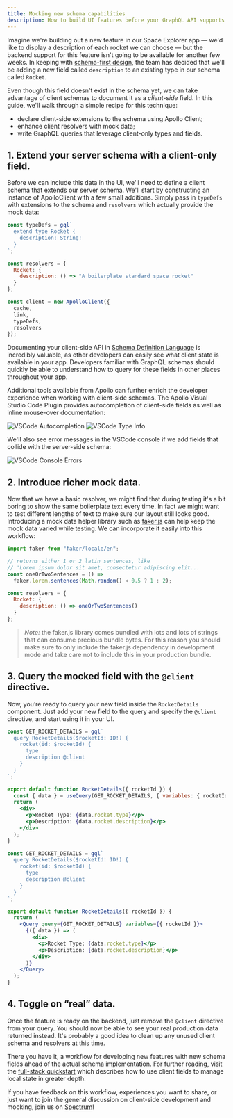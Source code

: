 ```yaml
---
title: Mocking new schema capabilities
description: How to build UI features before your GraphQL API supports them
---
```


Imagine we're building out a new feature in our Space Explorer app — we'd like to display a description of each rocket we can choose — but the backend support for this feature isn't going to be available for another few weeks. In keeping with [schema-first design](https://www.apollographql.com/tutorials/fullstack-quickstart/building-a-schema), the team has decided that we'll be adding a new field called `description` to an existing type in our schema called `Rocket`.

Even though this field doesn't exist in the schema yet, we can take advantage of client schemas to document it as a _client-side_ field. In this guide, we'll walk through a simple recipe for this technique:

- declare client-side extensions to the schema using Apollo Client;
- enhance client resolvers with mock data;
- write GraphQL queries that leverage client-only types and fields.

## 1. Extend your server schema with a client-only field.

Before we can include this data in the UI, we'll need to define a client schema that extends our server schema. We'll start by constructing an instance of ApolloClient with a few small additions. Simply pass in `typeDefs` with extensions to the schema and `resolvers` which actually provide the mock data:

```js
const typeDefs = gql`
  extend type Rocket {
    description: String!
  }
`;

const resolvers = {
  Rocket: {
    description: () => "A boilerplate standard space rocket"
  }
};

const client = new ApolloClient({
  cache,
  link,
  typeDefs,
  resolvers
});
```

Documenting your client-side API in [Schema Definition Language](https://apollographql.com/docs/graphql-tools/generate-schema.html#schema-language) is incredibly valuable, as other developers can easily see what client state is available in your app. Developers familiar with GraphQL schemas should quickly be able to understand how to query for these fields in other places throughout your app.

Additional tools available from Apollo can further enrich the developer experience when working with client-side schemas. The Apollo Visual Studio Code Plugin provides autocompletion of client-side fields as well as inline mouse-over documentation:

![VSCode Autocompletion](../assets/client-mocking/vscode-autocomplete.png)
![VSCode Type Info](../assets/client-mocking/vscode-typeinfo.png)

We'll also see error messages in the VSCode console if we add fields that collide with the server-side schema:

![VSCode Console Errors](../assets/client-mocking/vscode-errors.png)

## 2. Introduce richer mock data.

Now that we have a basic resolver, we might find that during testing it's a bit boring to show the same boilerplate text every time. In fact we might want to test different lengths of text to make sure our layout still looks good. Introducing a mock data helper library such as [faker.js](https://github.com/marak/Faker.js/) can help keep the mock data varied while testing. We can incorporate it easily into this workflow:

```js
import faker from "faker/locale/en";

// returns either 1 or 2 latin sentences, like
// 'Lorem ipsum dolor sit amet, consectetur adipiscing elit...
const oneOrTwoSentences = () =>
  faker.lorem.sentences(Math.random() < 0.5 ? 1 : 2);

const resolvers = {
  Rocket: {
    description: () => oneOrTwoSentences()
  }
};
```

> _Note:_ the faker.js library comes bundled with lots and lots of strings that can consume precious bundle bytes. For this reason you should make sure to only include the faker.js dependency in development mode and take care not to include this in your production bundle.

## 3. Query the mocked field with the `@client` directive.

Now, you’re ready to query your new field inside the `RocketDetails` component. Just add your new field to the query and specify the `@client` directive, and start using it in your UI.

<MultiCodeBlock>
<div data-language="hooks-js">

```jsx
const GET_ROCKET_DETAILS = gql`
  query RocketDetails($rocketId: ID!) {
    rocket(id: $rocketId) {
      type
      description @client
    }
  }
`;

export default function RocketDetails({ rocketId }) {
  const { data } = useQuery(GET_ROCKET_DETAILS, { variables: { rocketId } });
  return (
    <div>
      <p>Rocket Type: {data.rocket.type}</p>
      <p>Description: {data.rocket.description}</p>
    </div>
  );
}
```

</div>
<div data-language="js">

```jsx
const GET_ROCKET_DETAILS = gql`
  query RocketDetails($rocketId: ID!) {
    rocket(id: $rocketId) {
      type
      description @client
    }
  }
`;

export default function RocketDetails({ rocketId }) {
  return (
    <Query query={GET_ROCKET_DETAILS} variables={{ rocketId }}>
      {({ data }) => (
        <div>
          <p>Rocket Type: {data.rocket.type}</p>
          <p>Description: {data.rocket.description}</p>
        </div>
      )}
    </Query>
  );
}
```

</div>
</MultiCodeBlock>

## 4. Toggle on “real” data.

Once the feature is ready on the backend, just remove the `@client` directive from your query. You should now be able to see your real production data returned instead. It's probably a good idea to clean up any unused client schema and resolvers at this time.

There you have it, a workflow for developing new features with new schema fields ahead of the actual schema implementation. For further reading, visit the [full-stack quickstart](https://www.apollographql.com/tutorials/fullstack-quickstart/managing-local-state) which describes how to use client fields to manage local state in greater depth.

If you have feedback on this workflow, experiences you want to share, or just want to join the general discussion on client-side development and mocking, join us on [Spectrum](https://spectrum.chat/apollo)!

